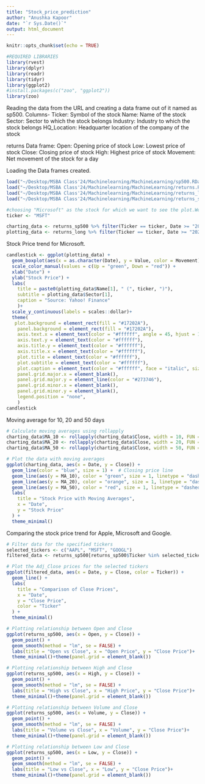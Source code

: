 ```yaml
---
title: "Stock_price_prediction"
author: "Anushka Kapoor"
date: "`r Sys.Date()`"
output: html_document
---
```


```r
knitr::opts_chunk$set(echo = TRUE)
```


```r
#REQUIRED LIBRARIES
library(rvest)
library(dplyr)
library(readr)
library(tidyr)
library(ggplot2)
#install.packages(c("zoo", "ggplot2"))
library(zoo)
```


Reading the data from the URL and creating a data frame out of it named as sp500.
Columns-
Ticker: Symbol of the stock
Name: Name of the stock
Sector: Sector to which the stock belongs
Industry: Industry to which the stock belongs
HQ_Location: Headquarter location of the company of the stock

returns Data frame:
Open: Opening price of stock
Low: Lowest price of stock
Close: Closing price of stock
High: Highest price of stock
Movement: Net movement of the stock for a day

Loading the Data frames created.
```r
load("~/Desktop/MSBA Class'24/Machinelearning/MachineLearning/sp500.RData")
load("~/Desktop/MSBA Class'24/Machinelearning/MachineLearning/returns.RData")
load("~/Desktop/MSBA Class'24/Machinelearning/MachineLearning/returns_long.RData")
load("~/Desktop/MSBA Class'24/Machinelearning/MachineLearning/returns_sp500.RData")
```

```r
#choosing "Microsoft" as the stock for which we want to see the plot.We can try other ticker values to see plots for other stocks (AAPL, GOOGL, AMZN, BLK etc)
ticker <- "MSFT"

charting_data <- returns_sp500 %>% filter(Ticker == ticker, Date >= "2023-06-24")
plotting_data <- returns_long %>% filter(Ticker == ticker, Date >= "2023-09-02")
```

Stock Price trend for Microsoft.
```r
candlestick <- ggplot(plotting_data) +
  geom_boxplot(aes(x = as.character(Date), y = Value, color = Movement), width = 0.2) +
  scale_color_manual(values = c(Up = "green", Down = "red")) +
  xlab("Date") + 
  ylab("Stock Price") +
  labs(
    title = paste0(plotting_data$Name[1], " (", ticker, ")"),
    subtitle = plotting_data$Sector[1],
    caption = "Source: Yahoo! Finance"
    )+
  scale_y_continuous(labels = scales::dollar)+
  theme(
   plot.background = element_rect(fill = "#17202A"),
    panel.background = element_rect(fill = "#17202A"),
    axis.text.x = element_text(color = "#ffffff", angle = 45, hjust = 1, vjust = 1),
    axis.text.y = element_text(color = "#ffffff"),
    axis.title.y = element_text(color = "#ffffff"),
    axis.title.x = element_text(color = "#ffffff"),
    plot.title = element_text(color = "#ffffff"),
    plot.subtitle = element_text(color = "#ffffff"),
    plot.caption = element_text(color = "#ffffff", face = "italic", size = 6),
    panel.grid.major.x = element_blank(),
    panel.grid.major.y = element_line(color = "#273746"),
    panel.grid.minor.x = element_blank(),
    panel.grid.minor.y = element_blank(),
    legend.position = "none",
    )
candlestick
```

Moving average for 10, 20 and 50 days
```r
# Calculate moving averages using rollapply
charting_data$MA_10 <- rollapply(charting_data$Close, width = 10, FUN = mean, align = "right", fill = NA)
charting_data$MA_20 <- rollapply(charting_data$Close, width = 20, FUN = mean, align = "right", fill = NA)
charting_data$MA_50 <- rollapply(charting_data$Close, width = 50, FUN = mean, align = "right", fill = NA)

# Plot the data with moving averages
ggplot(charting_data, aes(x = Date, y = Close)) +
  geom_line(color = "blue", size = 1) +  # Closing price line
  geom_line(aes(y = MA_10), color = "green", size = 1, linetype = "dashed") +  # 10-day moving average
  geom_line(aes(y = MA_20), color = "orange", size = 1, linetype = "dashed") +  # 20-day moving average
  geom_line(aes(y = MA_50), color = "red", size = 1, linetype = "dashed") +  # 50-day moving average
  labs(
    title = "Stock Price with Moving Averages",
    x = "Date",
    y = "Stock Price"
  ) +
  theme_minimal()
```

Comparing the stock price trend for Apple, Microsoft and Google.

```r
# Filter data for the specified tickers
selected_tickers <- c("AAPL", "MSFT", "GOOGL")
filtered_data <- returns_sp500[returns_sp500$Ticker %in% selected_tickers, ]

# Plot the Adj_Close prices for the selected tickers
ggplot(filtered_data, aes(x = Date, y = Close, color = Ticker)) +
  geom_line() +
  labs(
    title = "Comparison of Close Prices",
    x = "Date",
    y = "Close Price",
    color = "Ticker"
  ) +
  theme_minimal()
```

```r
# Plotting relationship between Open and Close
ggplot(returns_sp500, aes(x = Open, y = Close)) +
  geom_point() +
  geom_smooth(method = "lm", se = FALSE) +
  labs(title = "Open vs Close", x = "Open Price", y = "Close Price")+
  theme_minimal()+theme(panel.grid = element_blank())

# Plotting relationship between High and Close
ggplot(returns_sp500, aes(x = High, y = Close)) +
  geom_point() +
  geom_smooth(method = "lm", se = FALSE) +
  labs(title = "High vs Close", x = "High Price", y = "Close Price")+
  theme_minimal()+theme(panel.grid = element_blank())

# Plotting relationship between Volume and Close
ggplot(returns_sp500, aes(x = Volume, y = Close)) +
  geom_point() +
  geom_smooth(method = "lm", se = FALSE) +
  labs(title = "Volume vs Close", x = "Volume", y = "Close Price")+
  theme_minimal()+theme(panel.grid = element_blank())

# Plotting relationship between Low and Close
ggplot(returns_sp500, aes(x = Low, y = Close)) +
  geom_point() +
  geom_smooth(method = "lm", se = FALSE) +
  labs(title = "Low vs Close", x = "Low", y = "Close Price")+
  theme_minimal()+theme(panel.grid = element_blank())
```

